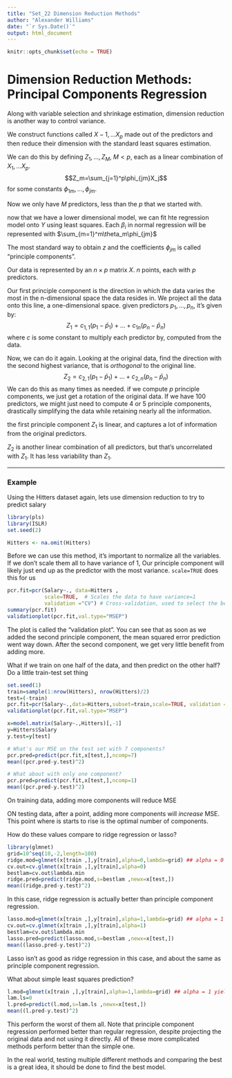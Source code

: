 ```yaml
---
title: "Set_22 Dimension Reduction Methods"
author: "Alexander Williams"
date: "`r Sys.Date()`"
output: html_document
---
```


```r
knitr::opts_chunk$set(echo = TRUE)
```

# Dimension Reduction Methods: Principal Components Regression

Along with variable selection and shrinkage estimation, dimension reduction is another way to control variance.

We construct functions called $X-1,...X_p$ made out of the predictors and then reduce their dimension with the standard least squares estimation.

We can do this by defining $Z_1,...,Z_M$, $M<p$, each as a linear combination of $X_1,...X_p$.
$$Z_m=\sum_{j=1}^p\phi_{jm}X_j$$
for some constants $\phi_{1m},...,\phi_{jm}$.

Now we only have $M$ predictors, less than the $p$ that we started with.

now that we have a lower dimensional model, we can fit hte regression model onto $Y$ using least squares. Each $\beta_i$ in normal regression will be represented with $\sum_{m=1}^m\theta_m\phi_{jm}$

The most standard way to obtain $z$ and the coefficients $\phi_{jm}$ is called "principle components".

Our data is represented by an $n\times{}p$ matrix $X$. $n$ points, each with $p$ predictors.

Our first principle component is the direction in which the data varies the most in the n-dimensional space the data resides in. We project all the data onto this line, a one-dimensional space. 
given predictors $p_1,...,p_n$, it's given by:
$$Z_1=c_{1,1}(p_1-\bar{p}_1)+...+c_{1n}(p_n-\bar{p}_n)$$
where $c$ is some constant to multiply each predictor by, computed from the data.

Now, we can do it again. Looking at the original data, find the direction with the second highest variance, that is *orthogonal* to the original line.
$$Z_2=c_{2,1}(p_1-\bar{p}_1)+...+c_{2,n}(p_n-\bar{p}_n)$$
We can do this as many times as needed. if we compute $p$ principle components, we just get a rotation of the original data. If we have 100 predictors, we might just need to compute 4 or 5 principle components, drastically simplifying the data while retaining nearly all the information.

the first principle component $Z_1$ is linear, and captures a lot of information from the original predictors.

$Z_2$ is another linear combination of all predictors, but that's uncorrelated with $Z_1$. It has less variability than $Z_1$.

___

### Example

Using the Hitters dataset again, lets use dimension reduction to try to predict salary

```r
library(pls)
library(ISLR)
set.seed(2)

Hitters <- na.omit(Hitters)
```

Before we can use this method, it's important to normalize all the variables. If we don't scale them all to have variance of 1, Our principle component will likely just end up as the predictor with the most variance. `scale=TRUE` does this for us

```r
pcr.fit=pcr(Salary~., data=Hitters ,
            scale=TRUE,  # Scales the data to have variance=1
            validation ="CV") # Cross-validation, used to select the best number of components.
summary(pcr.fit)
validationplot(pcr.fit,val.type="MSEP")
```

The plot is called the "validation plot". You can see that as soon as we added the second principle component, the mean squared error prediction went way down. After the second component, we get very little benefit from adding more.

What if we train on one half of the data, and then predict on the other half? Do a little train-test set thing

```r
set.seed(1)
train=sample(1:nrow(Hitters), nrow(Hitters)/2)
test=(-train)
pcr.fit=pcr(Salary~.,data=Hitters,subset=train,scale=TRUE, validation ="CV")
validationplot(pcr.fit,val.type="MSEP")

x=model.matrix(Salary~.,Hitters)[,-1]
y=Hitters$Salary
y.test=y[test]

# What's our MSE on the test set with 7 components?
pcr.pred=predict(pcr.fit,x[test,],ncomp=7) 
mean((pcr.pred-y.test)^2)

# What about with only one component?
pcr.pred=predict(pcr.fit,x[test,],ncomp=1)
mean((pcr.pred-y.test)^2)
```

On training data, adding more components will reduce MSE

ON testing data, after a point, adding more components will *increase* MSE. This point where is starts to rise is the optimal number of components.

How do these values compare to ridge regression or lasso?

```r
library(glmnet)
grid=10^seq(10,-2,length=100)
ridge.mod=glmnet(x[train ,],y[train],alpha=0,lambda=grid) ## alpha = 0 yields ridge regression
cv.out=cv.glmnet(x[train ,],y[train],alpha=0)
bestlam=cv.out$lambda.min
ridge.pred=predict(ridge.mod,s=bestlam ,newx=x[test,])
mean((ridge.pred-y.test)^2)
```

In this case, ridge regression is actually better than principle component regression.

```r
lasso.mod=glmnet(x[train ,],y[train],alpha=1,lambda=grid) ## alpha = 1 yields lasso regression
cv.out=cv.glmnet(x[train ,],y[train],alpha=1)
bestlam=cv.out$lambda.min
lasso.pred=predict(lasso.mod,s=bestlam ,newx=x[test,])
mean((lasso.pred-y.test)^2)
```

Lasso isn't as good as ridge regression in this case, and about the same as principle component regression.

What about simple least squares prediction?

```r
l.mod=glmnet(x[train ,],y[train],alpha=1,lambda=grid) ## alpha = 1 yields lasso regression
lam.ls=0
l.pred=predict(l.mod,s=lam.ls ,newx=x[test,])
mean((l.pred-y.test)^2)
```

This perform the worst of them all. Note that principle component regression performed better than regular regression, despite projecting the original data and not using it directly. All of these more complicated methods perform better than the simple one.

In the real world, testing multiple different methods and comparing the best is a great idea, it should be done to find the best model.



